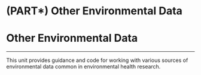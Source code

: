 # (PART\*) Other Environmental Data {.unnumbered .unlisted}

# **Other Environmental Data** {-}

---

This unit provides guidance and code for working with various sources of environmental data common in environmental health research.



